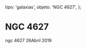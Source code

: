 
  tipo: 'galaxias',
  objeto: 'NGC 4627',
};

# NGC 4627

<Imagen
  src="registro/ngc-4627_20190426_1_ngc4627.jpg"
  fecha="20190426"
/>

ngc 4627 26Abril 2019